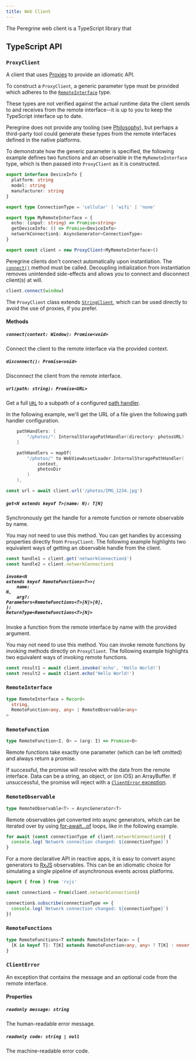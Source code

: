 ```yaml
---
title: Web Client
---
```


The Peregrine web client is a TypeScript library that

## TypeScript API

### `ProxyClient`

A client that uses
[Proxies](https://developer.mozilla.org/en-US/docs/Web/JavaScript/Reference/Global_Objects/Proxy)
to provide an idiomatic API.

To construct a `ProxyClient`, a generic parameter type must be provided which
adheres to the [`RemoteInterface`](#remoteinterface) type.

<Callout type="info">

These types are not verified against the actual runtime data the client sends
to and receives from the remote interface--it is up to you to keep the
TypeScript interface up to date.

Peregrine does not provide any tooling (see [Philosophy](/philosophy)), but
perhaps a third-party tool could generate these types from the remote
interfaces defined in the native platforms.

</Callout>

To demonstrate how the generic parameter is specified, the following example
defines two functions and an observable in the `MyRemoteInterface` type, which
is then passed into `ProxyClient` as it is constructed.

```typescript
export interface DeviceInfo {
  platform: string
  model: string
  manufacturer: string
}

export type ConnectionType = 'cellular' | 'wifi' | 'none'

export type MyRemoteInterface = {
  echo: (input: string) => Promise<string>
  getDeviceInfo: () => Promise<DeviceInfo>
  networkConnection$: AsyncGenerator<ConnectionType>
}

export const client = new ProxyClient<MyRemoteInterface>()
```

Peregrine clients don't connect automatically upon instantiation. The
[`connect()`](#connectcontext-window-promisevoid) method must be called.
Decoupling initialization from instantiation removes unintended side-effects
and allows you to connect and disconnect client(s) at will.

```typescript
client.connect(window)
```

<Callout type="info">

The `ProxyClient` class extends
[`StringClient`](https://github.com/peregrinejs/web/blob/main/src/StringClient.ts),
which can be used directly to avoid the use of proxies, if you prefer.

</Callout>

#### Methods

##### `connect(context: Window): Promise<void>`

Connect the client to the remote interface via the provided context.

##### `disconnect(): Promise<void>`

Disconnect the client from the remote interface.

##### `url(path: string): Promise<URL>`

Get a full [`URL`](https://developer.mozilla.org/en-US/docs/Web/API/URL) to a
subpath of a configured [path handler](reference/path-handlers).

In the following example, we'll get the URL of a file given the following path
handler configuration.

<T ios>

```swift { contentBefore: true, contentAfter: true }
    pathHandlers: [
        "/photos/": InternalStoragePathHandler(directory: photosURL)
    ]
```

</T>

<T android>

```kotlin { contentBefore: true, contentAfter: true }
    pathHandlers = mapOf(
        "/photos/" to WebViewAssetLoader.InternalStoragePathHandler(
            context,
            photosDir
        )
    ),
```

</T>

```typescript
const url = await client.url('/photos/IMG_1234.jpg')
```

##### `get<N extends keyof T>(name: N): T[N]`

Synchronously get the handle for a remote function or remote observable by
name.

<Callout type="warning">

You may not need to use this method. You can get handles by accessing
properties directly from `ProxyClient`. The following example highlights two
equivalent ways of getting an observable handle from the client.

```typescript
const handle1 = client.get('networkConnection$')
const handle2 = client.networkConnection$
```

</Callout>

##### <code>invoke\<N extends keyof RemoteFunctions\<T\>\>(<br />&nbsp;&nbsp;&nbsp;&nbsp;name: N,<br />&nbsp;&nbsp;&nbsp;&nbsp;arg?: Parameters\<RemoteFunctions\<T\>[N]\>[0],<br />): ReturnType\<RemoteFunctions\<T\>[N]\></code>

Invoke a function from the remote interface by name with the provided argument.

<Callout type="warning">

You may not need to use this method. You can invoke remote functions by
invoking methods directly on `ProxyClient`. The following example highlights
two equivalent ways of invoking remote functions.

```typescript
const result1 = await client.invoke('echo', 'Hello World!')
const result2 = await client.echo('Hello World!')
```

</Callout>

### `RemoteInterface`

```typescript
type RemoteInterface = Record<
  string,
  RemoteFunction<any, any> | RemoteObservable<any>
>
```

### `RemoteFunction`

```typescript
type RemoteFunction<I, O> = (arg: I) => Promise<O>
```

Remote functions take exactly one parameter (which can be left omitted) and
always return a promise.

If successful, the promise will resolve with the data from the remote
interface. Data can be a string, an object, or (on iOS) an ArrayBuffer. If
unsuccessful, the promise will reject with a [`ClientError`
exception](#clienterror).

### `RemoteObservable`

```typescript
type RemoteObservable<T> = AsyncGenerator<T>
```

Remote observables get converted into async generators, which can be iterated
over by using
[for-await...of](https://developer.mozilla.org/en-US/docs/Web/JavaScript/Reference/Statements/for-await...of)
loops, like in the following example.

```typescript
for await (const connectionType of client.networkConnection$) {
  console.log(`Network connection changed: ${connectionType}`)
}
```

<Callout type="info">

For a more declarative API in reactive apps, it is easy to convert async
generators to [RxJS](https://rxjs.dev) observables. This can be an idiomatic
choice for simulating a single pipeline of asynchronous events across
platforms.

```typescript
import { from } from 'rxjs'

const connection$ = from(client.networkConnection$)

connection$.subscribe(connectionType => {
  console.log(`Network connection changed: ${connectionType}`)
})
```

</Callout>

### `RemoteFunctions`

```typescript
type RemoteFunctions<T extends RemoteInterface> = {
  [K in keyof T]: T[K] extends RemoteFunction<any, any> ? T[K] : never
}
```

### `ClientError`

An exception that contains the message and an optional code from the remote
interface.

#### Properties

##### `readonly message: string`

The human-readable error message.

##### `readonly code: string | null`

The machine-readable error code.
